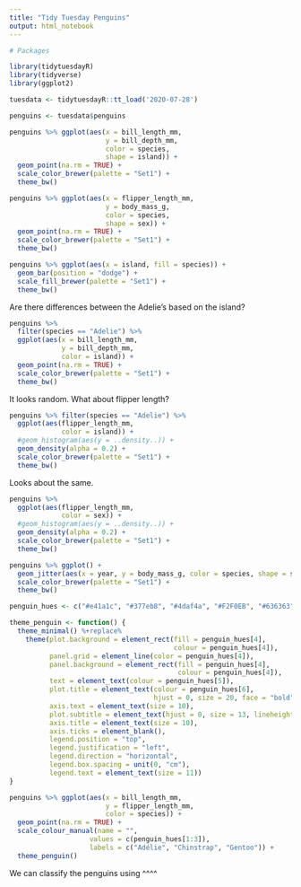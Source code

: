 ```yaml
---
title: "Tidy Tuesday Penguins"
output: html_notebook
---
```


```r
# Packages

library(tidytuesdayR)
library(tidyverse)
library(ggplot2)

```


```r
tuesdata <- tidytuesdayR::tt_load('2020-07-28')

penguins <- tuesdata$penguins
```

```r
penguins %>% ggplot(aes(x = bill_length_mm, 
                        y = bill_depth_mm, 
                        color = species, 
                        shape = island)) +
  geom_point(na.rm = TRUE) +
  scale_color_brewer(palette = "Set1") +
  theme_bw()
```

```r
penguins %>% ggplot(aes(x = flipper_length_mm,
                        y = body_mass_g,
                        color = species,
                        shape = sex)) +
  geom_point(na.rm = TRUE) +
  scale_color_brewer(palette = "Set1") +
  theme_bw()
```

```r
penguins %>% ggplot(aes(x = island, fill = species)) +
  geom_bar(position = "dodge") + 
  scale_fill_brewer(palette = "Set1") +
  theme_bw()
```

Are there differences between the Adelie's based on the island?

```r
penguins %>% 
  filter(species == "Adelie") %>% 
  ggplot(aes(x = bill_length_mm, 
             y = bill_depth_mm, 
             color = island)) +
  geom_point(na.rm = TRUE) +
  scale_color_brewer(palette = "Set1") +
  theme_bw()
```
It looks random. What about flipper length?

```r
penguins %>% filter(species == "Adelie") %>% 
  ggplot(aes(flipper_length_mm,
             color = island)) +
  #geom_histogram(aes(y = ..density..)) +
  geom_density(alpha = 0.2) + 
  scale_color_brewer(palette = "Set1") +
  theme_bw()
```

Looks about the same.

```r
penguins %>% 
  ggplot(aes(flipper_length_mm,
             color = sex)) +
  #geom_histogram(aes(y = ..density..)) +
  geom_density(alpha = 0.2) + 
  scale_color_brewer(palette = "Set1") +
  theme_bw()
```

```r
penguins %>% ggplot() +
  geom_jitter(aes(x = year, y = body_mass_g, color = species, shape = sex)) +
  scale_color_brewer(palette = "Set1") +
  theme_bw()
```


```r

penguin_hues <- c("#e41a1c", "#377eb8", "#4daf4a", "#F2F0EB", "#636363", "#252525")

theme_penguin <- function() {
  theme_minimal() %+replace%
    theme(plot.background = element_rect(fill = penguin_hues[4], 
                                         colour = penguin_hues[4]),
          panel.grid = element_line(color = penguin_hues[4]),
          panel.background = element_rect(fill = penguin_hues[4], 
                                          colour = penguin_hues[4]),
          text = element_text(colour = penguin_hues[5]),
          plot.title = element_text(colour = penguin_hues[6],
                                    hjust = 0, size = 20, face = "bold"),
          axis.text = element_text(size = 10),
          plot.subtitle = element_text(hjust = 0, size = 13, lineheight = 1),
          axis.title = element_text(size = 10),
          axis.ticks = element_blank(),
          legend.position = "top",
          legend.justification = "left",
          legend.direction = "horizontal",
          legend.box.spacing = unit(0, "cm"),
          legend.text = element_text(size = 11))
}

penguins %>% ggplot(aes(x = bill_length_mm,
                        y = flipper_length_mm,
                        color = species)) +
  geom_point(na.rm = TRUE) +
  scale_colour_manual(name = "", 
                    values = c(penguin_hues[1:3]),
                    labels = c("Adélie", "Chinstrap", "Gentoo")) +
  theme_penguin()
```

We can classify the penguins using ^^^^ 


